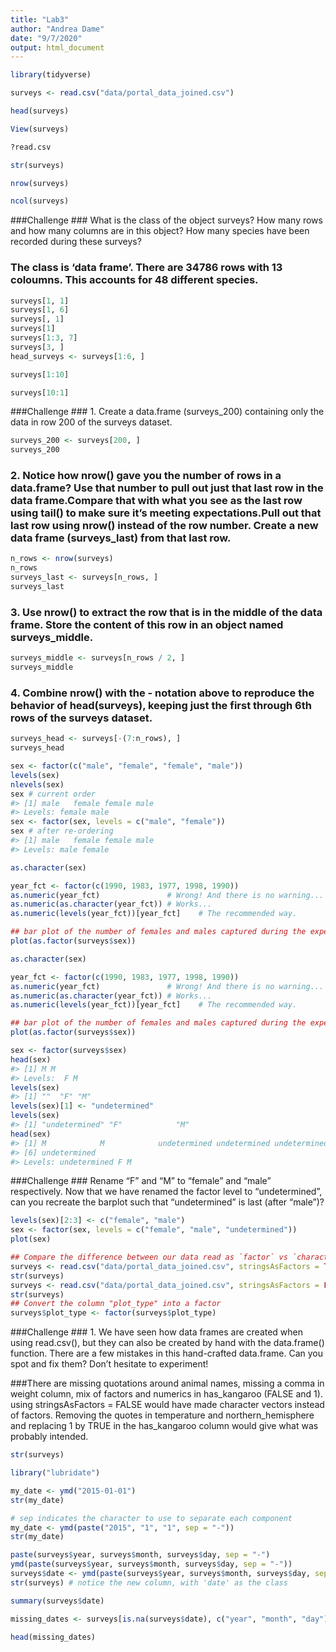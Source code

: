 ```yaml
---
title: "Lab3"
author: "Andrea Dame"
date: "9/7/2020"
output: html_document
---
```


```r
library(tidyverse)
```


```r
surveys <- read.csv("data/portal_data_joined.csv")
```

```r
head(surveys)
```
```r
View(surveys)
```

```r
?read.csv
```

```r
str(surveys)
```

```r
nrow(surveys)
```
```r
ncol(surveys)
```
###Challenge
### What is the class of the object surveys? How many rows and how many columns are in this object? How many species have been recorded during these surveys?

### The class is 'data frame'. There are 34786 rows with 13 coloumns. This accounts for 48 different species. 

```r
surveys[1, 1] 
surveys[1, 6]
surveys[, 1]
surveys[1] 
surveys[1:3, 7] 
surveys[3, ] 
head_surveys <- surveys[1:6, ] 
```
```r
surveys[1:10]
```
```r
surveys[10:1]
```
###Challenge 
### 1. Create a data.frame (surveys_200) containing only the data in row 200 of the surveys dataset.

```r
surveys_200 <- surveys[200, ]
surveys_200
```
### 2. Notice how nrow() gave you the number of rows in a data.frame? Use that number to pull out just that last row in the data frame.Compare that with what you see as the last row using tail() to make sure it’s meeting expectations.Pull out that last row using nrow() instead of the row number. Create a new data frame (surveys_last) from that last row.

```r
n_rows <- nrow(surveys)
n_rows
surveys_last <- surveys[n_rows, ]
surveys_last
```
### 3. Use nrow() to extract the row that is in the middle of the data frame. Store the content of this row in an object named surveys_middle.

```r
surveys_middle <- surveys[n_rows / 2, ]
surveys_middle
```
### 4. Combine nrow() with the - notation above to reproduce the behavior of head(surveys), keeping just the first through 6th rows of the surveys dataset.

```r
surveys_head <- surveys[-(7:n_rows), ]
surveys_head
```

```r
sex <- factor(c("male", "female", "female", "male"))
levels(sex)
nlevels(sex)
sex # current order
#> [1] male   female female male  
#> Levels: female male
sex <- factor(sex, levels = c("male", "female"))
sex # after re-ordering
#> [1] male   female female male  
#> Levels: male female
```

```r
as.character(sex)
```

```r
year_fct <- factor(c(1990, 1983, 1977, 1998, 1990))
as.numeric(year_fct)               # Wrong! And there is no warning...
as.numeric(as.character(year_fct)) # Works...
as.numeric(levels(year_fct))[year_fct]    # The recommended way.
```

```r
## bar plot of the number of females and males captured during the experiment:
plot(as.factor(surveys$sex))
```

```r
as.character(sex)
```
```r
year_fct <- factor(c(1990, 1983, 1977, 1998, 1990))
as.numeric(year_fct)               # Wrong! And there is no warning...
as.numeric(as.character(year_fct)) # Works...
as.numeric(levels(year_fct))[year_fct]    # The recommended way.
```
```r
## bar plot of the number of females and males captured during the experiment:
plot(as.factor(surveys$sex))
```
```r
sex <- factor(surveys$sex)
head(sex)
#> [1] M M        
#> Levels:  F M
levels(sex)
#> [1] ""  "F" "M"
levels(sex)[1] <- "undetermined"
levels(sex)
#> [1] "undetermined" "F"            "M"
head(sex)
#> [1] M            M            undetermined undetermined undetermined
#> [6] undetermined
#> Levels: undetermined F M
```
###Challenge
### Rename “F” and “M” to “female” and “male” respectively. Now that we have renamed the factor level to “undetermined”, can you recreate the barplot such that “undetermined” is last (after “male”)?
```r
levels(sex)[2:3] <- c("female", "male")
sex <- factor(sex, levels = c("female", "male", "undetermined"))
plot(sex)
```
```r
## Compare the difference between our data read as `factor` vs `character`.
surveys <- read.csv("data/portal_data_joined.csv", stringsAsFactors = TRUE)
str(surveys)
surveys <- read.csv("data/portal_data_joined.csv", stringsAsFactors = FALSE)
str(surveys)
## Convert the column "plot_type" into a factor
surveys$plot_type <- factor(surveys$plot_type)
```
###Challenge
### 1. We have seen how data frames are created when using read.csv(), but they can also be created by hand with the data.frame() function. There are a few mistakes in this hand-crafted data.frame. Can you spot and fix them? Don’t hesitate to experiment!

###There are missing quotations around animal names, missing a comma in weight column, mix of factors and numerics in has_kangaroo (FALSE and 1). using stringsAsFactors = FALSE would have made character vectors instead of factors. Removing the quotes in temperature and northern_hemisphere and replacing 1 by TRUE in the has_kangaroo column would give what was probably intended.

```r
str(surveys)
```
```r
library("lubridate")
```
```r
my_date <- ymd("2015-01-01")
str(my_date)
```
```r
# sep indicates the character to use to separate each component
my_date <- ymd(paste("2015", "1", "1", sep = "-")) 
str(my_date)
```
```r
paste(surveys$year, surveys$month, surveys$day, sep = "-")
ymd(paste(surveys$year, surveys$month, surveys$day, sep = "-"))
surveys$date <- ymd(paste(surveys$year, surveys$month, surveys$day, sep = "-"))
str(surveys) # notice the new column, with 'date' as the class
```
```r
summary(surveys$date)
```
```r
missing_dates <- surveys[is.na(surveys$date), c("year", "month", "day")]

head(missing_dates)
```

